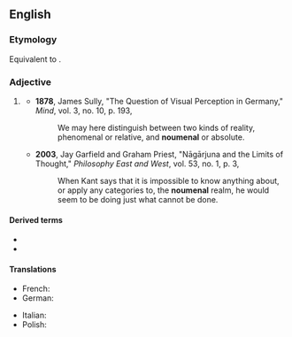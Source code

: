 ==English==

===Etymology===
Equivalent to {{suffix|en|noumenon|alt1=noumen(on)|al}}. {{etystub|lang=en}}

===Adjective===
{{en-adj|-}}

# {{lb|en|philosophy|especially {{w|Immanuel Kant|Kantianism}}}} {{def|Of or pertaining to the [[noumenon]] or the realm of things as they are in themselves.}}
#* '''1878''', James Sully, "The Question of Visual Perception in Germany," ''Mind'', vol. 3, no. 10, p. 193,
#*: We may here distinguish between two kinds of reality, phenomenal or relative, and '''noumenal''' or absolute.
#* '''2003''', Jay Garfield and Graham Priest, "Nāgārjuna and the Limits of Thought," ''Philosophy East and West'', vol. 53, no. 1, p. 3,
#*: When Kant says that it is impossible to know anything about, or apply any categories to, the '''noumenal''' realm, he would seem to be doing just what cannot be done.
#: {{ant|en|phenomenal}}

====Derived terms====
* {{l|en|noumenality}}
* {{l|en|noumenally}}

====Translations====
{{trans-top|of or pertaining to the noumenon}}
* French: {{t+|fr|nouménal}}
* German: {{t-needed|de}}
{{trans-mid}}
* Italian: {{t|it|noumenico}}
* Polish: {{t|pl|noumenalny}}
{{trans-bottom}}